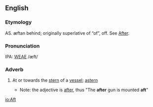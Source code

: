 ==English==
===Etymology===
AS. æftan behind; originally superlative of &ldquo;of&rdquo;, off.  See [[After]].

===Pronunciation===
IPA: [[WEAE]] /æft/

===Adverb===
# {{cattag|nautical}} At or towards the [[stern]] of a [[vessel]]; [[astern]]
#*Note: the adjective is [[after]], thus "The '''after''' gun is mounted '''aft'''"

[[io:Aft]]